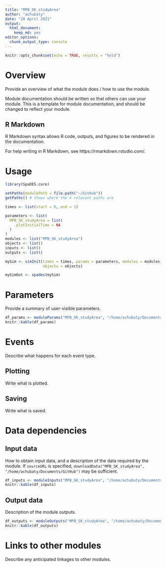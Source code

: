 ```yaml
---
title: "MPB_SK_studyArea"
author: "achubaty"
date: "20 April 2021"
output: 
  html_document: 
    keep_md: yes
editor_options:
  chunk_output_type: console
---
```


```r
knitr::opts_chunk$set(echo = TRUE, results = "hold")
```

# Overview

Provide an overview of what the module does / how to use the module.

Module documentation should be written so that others can use your module.
This is a template for module documentation, and should be changed to reflect your module.

## R Markdown

R Markdown syntax allows R code, outputs, and figures to be rendered in the documentation.

For help writing in R Markdown, see https://rmarkdown.rstudio.com/.

# Usage

```r
library(SpaDES.core)

setPaths(modulePath = file.path("~/GitHub"))
getPaths() # shows where the 4 relevant paths are

times <- list(start = 0, end = 1)

parameters <- list(
  MPB_SK_studyArea = list(
    .plotInitialTime = NA
  )
)
modules <- list("MPB_SK_studyArea")
objects <- list()
inputs <- list()
outputs <- list()

mySim <- simInit(times = times, params = parameters, modules = modules,
                 objects = objects)

mySimOut <- spades(mySim)
```

# Parameters

Provide a summary of user-visible parameters.

```r
df_params <- moduleParams("MPB_SK_studyArea", "/home/achubaty/Documents/GitHub")
knitr::kable(df_params)
```

# Events

Describe what happens for each event type.

## Plotting

Write what is plotted.

## Saving

Write what is saved.

# Data dependencies

## Input data

How to obtain input data, and a description of the data required by the module.
If `sourceURL` is specified, `downloadData("MPB_SK_studyArea", "/home/achubaty/Documents/GitHub")` may be sufficient.

```r
df_inputs <- moduleInputs("MPB_SK_studyArea", "/home/achubaty/Documents/GitHub")
knitr::kable(df_inputs)
```

## Output data

Description of the module outputs.

```r
df_outputs <- moduleOutputs("MPB_SK_studyArea", "/home/achubaty/Documents/GitHub")
knitr::kable(df_outputs)
```

# Links to other modules

Describe any anticipated linkages to other modules.
